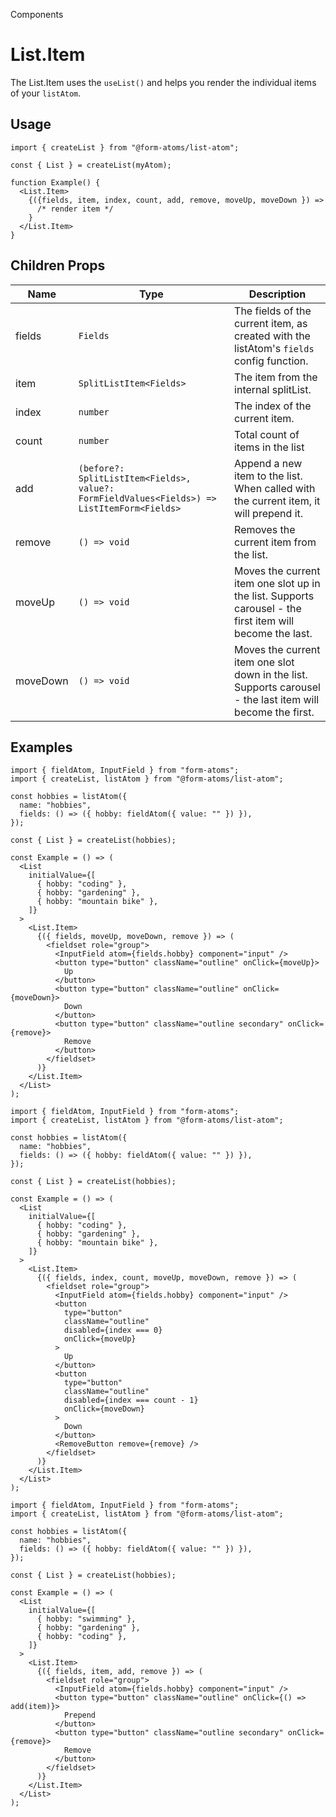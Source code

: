 
<hgroup>

<p className="category">Components</p>

# List.Item

The List.Item uses the `useList()` and helps you render the individual items of your `listAtom`.

</hgroup>

## Usage

```tsx
import { createList } from "@form-atoms/list-atom";

const { List } = createList(myAtom);

function Example() {
  <List.Item>
    {({fields, item, index, count, add, remove, moveUp, moveDown }) =>
      /* render item */
    }
  </List.Item>
}
```

## Children Props

| Name     | Type                                                                                        | Description                                                                                                |
| -------- | ------------------------------------------------------------------------------------------- | ---------------------------------------------------------------------------------------------------------- |
| fields   | `Fields`                                                                                    | The fields of the current item, as created with the listAtom's `fields` config function.                   |
| item     | `SplitListItem<Fields>`                                                                     | The item from the internal splitList.                                                                      |
| index    | `number`                                                                                    | The index of the current item.                                                                             |
| count    | `number`                                                                                    | Total count of items in the list                                                                           |
| add      | `(before?: SplitListItem<Fields>, value?: FormFieldValues<Fields>) => ListItemForm<Fields>` | Append a new item to the list. When called with the current item, it will prepend it.                      |
| remove   | `() => void`                                                                                | Removes the current item from the list.                                                                    |
| moveUp   | `() => void`                                                                                | Moves the current item one slot up in the list. Supports carousel - the first item will become the last.   |
| moveDown | `() => void`                                                                                | Moves the current item one slot down in the list. Supports carousel - the last item will become the first. |

## Examples

<Example of={ItemStories.OrderingItems} >

```tsx
import { fieldAtom, InputField } from "form-atoms";
import { createList, listAtom } from "@form-atoms/list-atom";

const hobbies = listAtom({
  name: "hobbies",
  fields: () => ({ hobby: fieldAtom({ value: "" }) }),
});

const { List } = createList(hobbies);

const Example = () => (
  <List
    initialValue={[
      { hobby: "coding" },
      { hobby: "gardening" },
      { hobby: "mountain bike" },
    ]}
  >
    <List.Item>
      {({ fields, moveUp, moveDown, remove }) => (
        <fieldset role="group">
          <InputField atom={fields.hobby} component="input" />
          <button type="button" className="outline" onClick={moveUp}>
            Up
          </button>
          <button type="button" className="outline" onClick={moveDown}>
            Down
          </button>
          <button type="button" className="outline secondary" onClick={remove}>
            Remove
          </button>
        </fieldset>
      )}
    </List.Item>
  </List>
);
```

</Example>

<Example of={ItemStories.DisableCarouselOrdering} >

```tsx
import { fieldAtom, InputField } from "form-atoms";
import { createList, listAtom } from "@form-atoms/list-atom";

const hobbies = listAtom({
  name: "hobbies",
  fields: () => ({ hobby: fieldAtom({ value: "" }) }),
});

const { List } = createList(hobbies);

const Example = () => (
  <List
    initialValue={[
      { hobby: "coding" },
      { hobby: "gardening" },
      { hobby: "mountain bike" },
    ]}
  >
    <List.Item>
      {({ fields, index, count, moveUp, moveDown, remove }) => (
        <fieldset role="group">
          <InputField atom={fields.hobby} component="input" />
          <button
            type="button"
            className="outline"
            disabled={index === 0}
            onClick={moveUp}
          >
            Up
          </button>
          <button
            type="button"
            className="outline"
            disabled={index === count - 1}
            onClick={moveDown}
          >
            Down
          </button>
          <RemoveButton remove={remove} />
        </fieldset>
      )}
    </List.Item>
  </List>
);
```

</Example>

<Example of={ItemStories.Prepend} >

```tsx
import { fieldAtom, InputField } from "form-atoms";
import { createList, listAtom } from "@form-atoms/list-atom";

const hobbies = listAtom({
  name: "hobbies",
  fields: () => ({ hobby: fieldAtom({ value: "" }) }),
});

const { List } = createList(hobbies);

const Example = () => (
  <List
    initialValue={[
      { hobby: "swimming" },
      { hobby: "gardening" },
      { hobby: "coding" },
    ]}
  >
    <List.Item>
      {({ fields, item, add, remove }) => (
        <fieldset role="group">
          <InputField atom={fields.hobby} component="input" />
          <button type="button" className="outline" onClick={() => add(item)}>
            Prepend
          </button>
          <button type="button" className="outline secondary" onClick={remove}>
            Remove
          </button>
        </fieldset>
      )}
    </List.Item>
  </List>
);
```

</Example>
